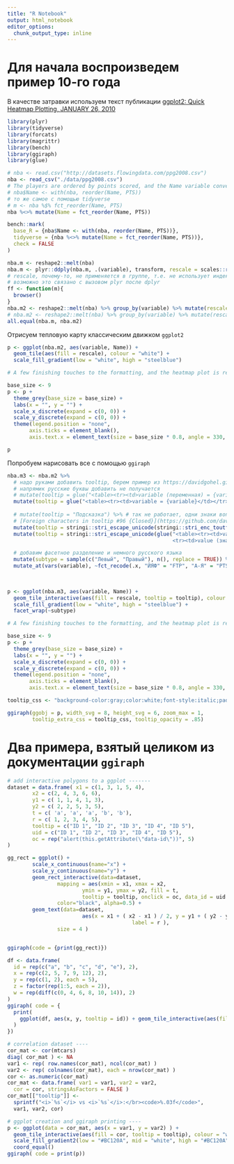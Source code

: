 ```yaml
---
title: "R Notebook"
output: html_notebook
editor_options: 
  chunk_output_type: inline
---
```


# Для начала воспроизведем пример 10-го года
В качестве затравки используем текст публикации [ggplot2: Quick Heatmap Plotting, JANUARY 26, 2010](https://learnr.wordpress.com/2010/01/26/ggplot2-quick-heatmap-plotting/)


```r
library(plyr)
library(tidyverse)
library(forcats)
library(magrittr)
library(bench)
library(ggiraph)
library(glue)

```


```r
# nba <- read.csv("http://datasets.flowingdata.com/ppg2008.csv")
nba <- read_csv("./data/ppg2008.csv")
# The players are ordered by points scored, and the Name variable converted to a factor that ensures proper sorting of the plot.
# nba$Name <- with(nba, reorder(Name, PTS))
# то же самое с помощью tidyverse
# m <- nba %$% fct_reorder(Name, PTS)
nba %<>% mutate(Name = fct_reorder(Name, PTS))

bench::mark(
  base_R = {nba$Name <- with(nba, reorder(Name, PTS))},
  tidyverse = {nba %<>% mutate(Name = fct_reorder(Name, PTS))},
  check = FALSE
)

nba.m <- reshape2::melt(nba)
nba.m <- plyr::ddply(nba.m, .(variable), transform, rescale = scales::rescale(value))
# rescale, почему-то, не применяется в группе, т.е. не использует индекс. см.  https://stackoverflow.com/questions/35775696/trying-to-use-dplyr-to-group-by-and-apply-scale
# возможно это связано с вызовом plyr после dplyr
ff <- function(m){
  browser()
}
nba.m2 <- reshape2::melt(nba) %>% group_by(variable) %>% mutate(rescale = scales::rescale(value)) %>% ungroup()
# nba.m2 <- reshape2::melt(nba) %>% group_by(variable) %>% mutate(rescale = ff(value)) %>% ungroup()
all.equal(nba.m, nba.m2)
```

Отрисуем тепловую карту классическим движком `ggplot2`
```r
p <- ggplot(nba.m2, aes(variable, Name)) + 
  geom_tile(aes(fill = rescale), colour = "white") + 
  scale_fill_gradient(low = "white", high = "steelblue")

# A few finishing touches to the formatting, and the heatmap plot is ready for presentation.

base_size <- 9
p <- p + 
  theme_grey(base_size = base_size) + 
  labs(x = "", y = "") + 
  scale_x_discrete(expand = c(0, 0)) +
  scale_y_discrete(expand = c(0, 0)) + 
  theme(legend.position = "none", 
       axis.ticks = element_blank(), 
       axis.text.x = element_text(size = base_size * 0.8, angle = 330, hjust = 0, colour = "grey50"))

p
```


Попробуем нарисовать все с помощью `ggiraph`
```r
nba.m3 <- nba.m2 %>%
  # надо руками добавить tooltip, берем пример из https://davidgohel.github.io/ggiraph/articles/offcran/examples.html
  # напрямик русские буквы добавить не получается
  # mutate(tooltip = glue("<table><tr><td>variable (переменная) = {variable}</td></tr><tr><td>value (значение) = {round(rescale, digits = 3)}</td></tr></table>")) %>%
  mutate(tooltip = glue("<table><tr><td>variable = {variable}</td></tr><tr><td>value = {round(rescale, digits = 3)}</td></tr></table>")) %>%
  
  # mutate(tooltip = "Подсказка") %>% # так не работает, одни знаки вопроса
  # [Foreign characters in tooltip #96 {Closed}](https://github.com/davidgohel/ggiraph/issues/96)
  mutate(tooltip = stringi::stri_escape_unicode(stringi::stri_enc_toutf8("Подсказка"))) %>% # так не работает, одни знаки вопроса
  mutate(tooltip = stringi::stri_escape_unicode(glue("<table><tr><td>variable (переменная) = {variable}</td></tr>
                                                     <tr><td>value (значение) = {round(rescale, digits = 3)}</td></tr></table>"))) %>%

  # добавим фасетное разделение и немного русского языка
  mutate(subtype = sample(c("Левый", "Правый"), n(), replace = TRUE)) %>%
  mutate_at(vars(variable), ~fct_recode(.x, "ЙЯФ" = "FTP", "А-Я" = "PTS"))
           
  

p <- ggplot(nba.m3, aes(variable, Name)) + 
  geom_tile_interactive(aes(fill = rescale, tooltip = tooltip), colour = "white") + 
  scale_fill_gradient(low = "white", high = "steelblue") +
  facet_wrap(~subtype)

# A few finishing touches to the formatting, and the heatmap plot is ready for presentation.

base_size <- 9
p <- p + 
  theme_grey(base_size = base_size) + 
  labs(x = "", y = "") + 
  scale_x_discrete(expand = c(0, 0)) +
  scale_y_discrete(expand = c(0, 0)) + 
  theme(legend.position = "none", 
       axis.ticks = element_blank(), 
       axis.text.x = element_text(size = base_size * 0.8, angle = 330, hjust = 0, colour = "grey50"))

tooltip_css <- "background-color:gray;color:white;font-style:italic;padding:10px;border-radius:10px 20px 10px 20px;"

ggiraph(ggobj = p, width_svg = 8, height_svg = 6, zoom_max = 1, 
        tooltip_extra_css = tooltip_css, tooltip_opacity = .85)
```


# Два примера, взятый целиком из документации `ggiraph`
```r
# add interactive polygons to a ggplot -------
dataset = data.frame( x1 = c(1, 3, 1, 5, 4),
        x2 = c(2, 4, 3, 6, 6),
        y1 = c( 1, 1, 4, 1, 3),
        y2 = c( 2, 2, 5, 3, 5),
        t = c( 'a', 'a', 'a', 'b', 'b'),
        r = c( 1, 2, 3, 4, 5),
        tooltip = c("ID 1", "ID 2", "ID 3", "ID 4", "ID 5"),
        uid = c("ID 1", "ID 2", "ID 3", "ID 4", "ID 5"),
        oc = rep("alert(this.getAttribute(\"data-id\"))", 5)
)

gg_rect = ggplot() +
        scale_x_continuous(name="x") +
        scale_y_continuous(name="y") +
        geom_rect_interactive(data=dataset,
                mapping = aes(xmin = x1, xmax = x2,
                        ymin = y1, ymax = y2, fill = t,
                        tooltip = tooltip, onclick = oc, data_id = uid ),
                color="black", alpha=0.5) +
        geom_text(data=dataset,
                        aes(x = x1 + ( x2 - x1 ) / 2, y = y1 + ( y2 - y1 ) / 2,
                                        label = r ),
                size = 4 )


ggiraph(code = {print(gg_rect)})

df <- data.frame(
  id = rep(c("a", "b", "c", "d", "e"), 2),
  x = rep(c(2, 5, 7, 9, 12), 2),
  y = rep(c(1, 2), each = 5),
  z = factor(rep(1:5, each = 2)),
  w = rep(diff(c(0, 4, 6, 8, 10, 14)), 2)
)
ggiraph( code = {
  print(
    ggplot(df, aes(x, y, tooltip = id)) + geom_tile_interactive(aes(fill = z))
  )
})
```


```r
# correlation dataset ----
cor_mat <- cor(mtcars)
diag( cor_mat ) <- NA
var1 <- rep( row.names(cor_mat), ncol(cor_mat) )
var2 <- rep( colnames(cor_mat), each = nrow(cor_mat) )
cor <- as.numeric(cor_mat)
cor_mat <- data.frame( var1 = var1, var2 = var2,
  cor = cor, stringsAsFactors = FALSE )
cor_mat[["tooltip"]] <-
  sprintf("<i>`%s`</i> vs <i>`%s`</i>:</br><code>%.03f</code>",
  var1, var2, cor)

# ggplot creation and ggiraph printing ----
p <- ggplot(data = cor_mat, aes(x = var1, y = var2) ) +
  geom_tile_interactive(aes(fill = cor, tooltip = tooltip), colour = "white") +
  scale_fill_gradient2(low = "#BC120A", mid = "white", high = "#BC120A", limits = c(-1, 1)) +
  coord_equal()
ggiraph( code = print(p))
```

